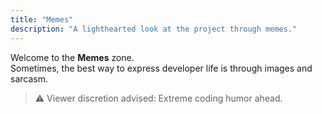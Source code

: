```yaml
---
title: "Memes"
description: "A lighthearted look at the project through memes."
---
```


Welcome to the **Memes** zone.  
Sometimes, the best way to express developer life is through images and sarcasm.

> ⚠️ Viewer discretion advised: Extreme coding humor ahead.
